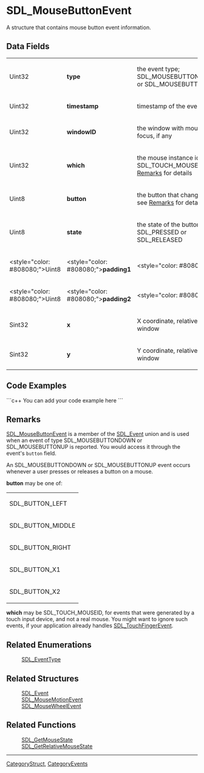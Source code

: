 <!-- pragma section-numbers off -->
<!-- pragma camelcase off -->

= SDL_MouseButtonEvent =
A structure that contains mouse button event information.


== Data Fields ==
{|
|Uint32
|'''type'''
|the event type; SDL_MOUSEBUTTONDOWN or SDL_MOUSEBUTTONUP
|-
|Uint32
|'''timestamp'''
|timestamp of the event
|-
|Uint32
|'''windowID'''
|the window with mouse focus, if any
|-
|Uint32
|'''which'''
|the mouse instance id, or SDL_TOUCH_MOUSEID; see [[#Remarks|Remarks]] for details
|-
|Uint8
|'''button'''
|the button that changed; see [[#Remarks|Remarks]] for details
|-
|Uint8
|'''state'''
|the state of the button; SDL_PRESSED or SDL_RELEASED
|-
|<style="color: #808080;">Uint8
|<style="color: #808080;">'''padding1'''
|<style="color: #808080;">
|-
|<style="color: #808080;">Uint8
|<style="color: #808080;">'''padding2'''
|<style="color: #808080;">
|-
|Sint32
|'''x'''
|X coordinate, relative to window
|-
|Sint32
|'''y'''
|Y coordinate, relative to window
|}

== Code Examples ==
```c++
You can add your code example here
```

== Remarks ==
[[SDL_MouseButtonEvent]] is a member of the [[SDL_Event]] union and is used when an event of type SDL_MOUSEBUTTONDOWN or SDL_MOUSEBUTTONUP is reported.  You would access it through the event's <code>button</code> field.

An SDL_MOUSEBUTTONDOWN or SDL_MOUSEBUTTONUP event occurs whenever a user presses or releases a button on a mouse.

'''button''' may be one of:
{|
|SDL_BUTTON_LEFT
|-
|SDL_BUTTON_MIDDLE
|-
|SDL_BUTTON_RIGHT
|-
|SDL_BUTTON_X1
|-
|SDL_BUTTON_X2
|}

'''which''' may be SDL_TOUCH_MOUSEID, for events that were generated by a touch input device, and not a real mouse. You might want to ignore such events, if your application already handles [[SDL_TouchFingerEvent]].

== Related Enumerations ==
:[[SDL_EventType]]

== Related Structures ==
:[[SDL_Event]]
:[[SDL_MouseMotionEvent]]
:[[SDL_MouseWheelEvent]]

== Related Functions ==
:[[SDL_GetMouseState]]
:[[SDL_GetRelativeMouseState]]

----
[[CategoryStruct]], [[CategoryEvents]]
